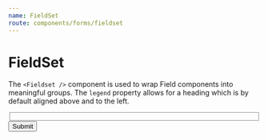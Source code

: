 ```yaml
---
name: FieldSet
route: components/forms/fieldset
---
```



# FieldSet

<ComponentDetail of="Fieldset" figmaURL="file/2MG6DoSjk4IaLnjjFCnKFf/Forms" />

The `<Fieldset />` component is used to wrap Field components into meaningful groups. The `legend` property allows for a heading which is by default aligned above and to the left.

<Playground>
  <Fieldset legend="Legend">
    <FieldText label="First" />
    <FieldText label="Second" />
    <FieldText label="Third" />
  </Fieldset>
  <Button>Submit</Button>
</Playground>
